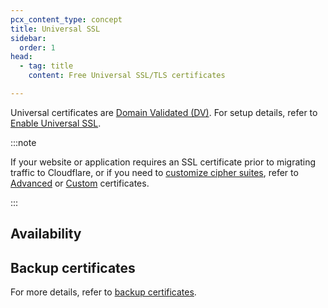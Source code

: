 ```yaml
---
pcx_content_type: concept
title: Universal SSL
sidebar:
  order: 1
head:
  - tag: title
    content: Free Universal SSL/TLS certificates

---
```



<GlossaryDefinition term="Universal SSL certificate" />

Universal certificates are [Domain Validated (DV)](/ssl/concepts/#validation-level). For setup details, refer to [Enable Universal SSL](/ssl/edge-certificates/universal-ssl/enable-universal-ssl/).

:::note


If your website or application requires an SSL certificate prior to migrating traffic to Cloudflare, or if you need to [customize cipher suites](/ssl/edge-certificates/additional-options/cipher-suites/customize-cipher-suites/), refer to [Advanced](/ssl/edge-certificates/advanced-certificate-manager/) or [Custom](/ssl/edge-certificates/custom-certificates/) certificates.


:::

## Availability

<FeatureTable id="ssl.universal_certificates" />

## Backup certificates

For more details, refer to [backup certificates](/ssl/edge-certificates/backup-certificates/).
